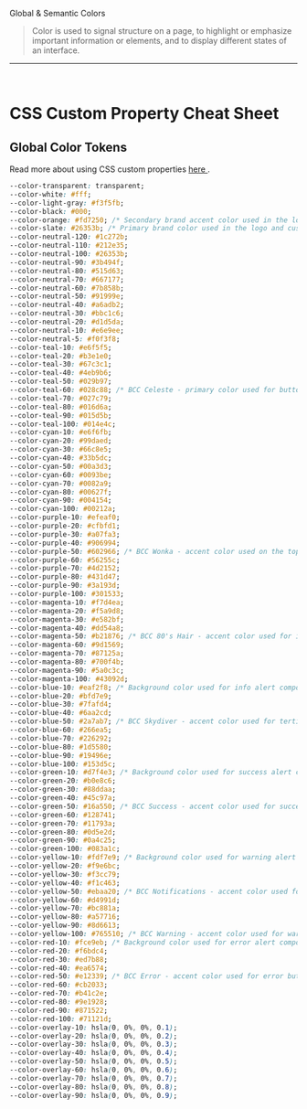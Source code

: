 
<Meta title="Foundations/Colors Revised" />

<Unstyled>
<PageTemplate>

<HeadingTemplate>Global & Semantic Colors</HeadingTemplate>

> Color is used to signal structure on a page, to highlight or emphasize important information or elements, and to display different states of an interface.

<hr />
<br />

<ColorPalette>
  <ColorItem
    title="Brand"
    subtitle=""
    colors={{
      '--color-orange': '#fd7250',
      '--color-slate': '#26353b',
    }}
  />
  <ColorItem
    title="Base"
    subtitle=""
    colors={{
      '--color-white': '#fff',
      '--color-light-gray': '#f3f5fb',
      '--color-black': '#000',
    }}
  />
  <ColorItem
    title="Neutral"
    subtitle="--color-neutral-{n}"
    colors={{
      '5': '#f0f3f8',
      '10': '#e6e9ee',
      '20': '#d1d5da',
      '30': '#bbc1c6',
      '40': '#a6adb2',
      '50': '#91999e',
      '60': '#7b858b',
      '70': '#667177',
      '80': '#515d63',
      '90': '#3b494f',
      '100': '#26353b',
      '110': '#212e35',
      '120': '#1c272b',
    }}
  />
  <ColorItem
    title="Blue"
    subtitle="--color-blue-{n}"
    colors={{
      '100': '#153d5c',
      '90': '#19496e',
      '80': '#1d5580',
      '70': '#226292',
      '60': '#266ea5',
      '50': '#2a7ab7',
      '40': '#6aa2cd',
      '30': '#7fafd4',
      '20': '#bfd7e9',
      '10': '#eaf2f8',
    }}
  />
  <ColorItem
    title="Cyan"
    subtitle="--color-cyan-{n}"
    colors={{
      '100': '#003a4c',
      '90': '#004154',
      '80': '#00627f',
      '70': '#0082a9',
      '60': '#0093be',
      '50': '#00a3d3',
      '40': '#33b5dc',
      '30': '#66c8e5',
      '20': '#99daed',
      '10': '#e6f6fb',
    }}
  />
  <ColorItem
    title="Teal"
    subtitle="--color-teal-{n}"
    colors={{
      '100': '#014e4c',
      '90': '#015d5b',
      '80': '#016d6a',
      '70': '#027c79',
      '60': '#028c88',
      '50': '#029b97',
      '40': '#4eb9b6',
      '30': '#67c3c1',
      '20': '#b3e1e0',
      '10': '#e6f5f5',
    }}
  />
  <ColorItem
    title="Red"
    subtitle="--color-red-{n}"
    colors={{
      '100': '#71121d',
      '90': '#871522',
      '80': '#9e1928',
      '70': '#b41c2e',
      '60': '#cb2033',
      '50': '#e12339',
      '40': '#ea6574',
      '30': '#ed7b88',
      '20': '#f6bdc4',
      '10': '#fce9eb',
    }}
  />
  <ColorItem
    title="Yellow"
    subtitle="--color-yellow-{n}"
    colors={{
      '100': '#765510',
      '90': '#8d6613',
      '80': '#a57716',
      '70': '#bc881a',
      '60': '#d4991d',
      '50': '#ebaa20',
      '40': '#f1c463',
      '30': '#f3cc79',
      '20': '#f9e6bc',
      '10': '#fdf7e9',
    }}
  />
  <ColorItem
    title="Green"
    subtitle="--color-green-{n}"
    colors={{
      '100': '#083a1c',
      '90': '#0a4c25',
      '80': '#0d5e2d',
      '70': '#11793a',
      '60': '#128741',
      '50': '#16a550',
      '40': '#45c97a',
      '30': '#88ddaa',
      '20': '#b0e8c6',
      '10': '#d7f4e3',
    }}
  />
  <ColorItem
    title="Magenta"
    subtitle="--color-magenta-{n}"
    colors={{
      '100': '#43092d',
      '90': '#5a0c3c',
      '80': '#700f4b',
      '70': '#87125a',
      '60': '#9d1569',
      '50': '#b21876',
      '40': '#dd54a8',
      '30': '#e582bf',
      '20': '#f5a9d8',
      '10': '#f7d4ea',
    }}
  />
  <ColorItem
    title="Purple"
    subtitle="--color-purple-{n}"
    colors={{
      '100': '#301533',
      '90': '#3a193d',
      '80': '#431d47',
      '70': '#4d2152',
      '60': '#56255c',
      '50': '#602966',
      '40': '#906994',
      '30': '#a07fa3',
      '20': '#cfbfd1',
      '10': '#efeaf0',
    }}
  />
</ColorPalette>

# CSS Custom Property Cheat Sheet

## Global Color Tokens

Read more about using CSS custom properties [here <Icon icon="mdi:open-in-new"/>](https://developer.mozilla.org/en-US/docs/Web/CSS/Using_CSS_custom_properties" 'title').

```css
--color-transparent: transparent;
--color-white: #fff;
--color-light-gray: #f3f5fb;
--color-black: #000;
--color-orange: #fd7250; /* Secondary brand accent color used in the logo and customer facing websites */
--color-slate: #26353b; /* Primary brand color used in the logo and customer facing websites */
--color-neutral-120: #1c272b;
--color-neutral-110: #212e35;
--color-neutral-100: #26353b;
--color-neutral-90: #3b494f;
--color-neutral-80: #515d63;
--color-neutral-70: #667177;
--color-neutral-60: #7b858b;
--color-neutral-50: #91999e;
--color-neutral-40: #a6adb2;
--color-neutral-30: #bbc1c6;
--color-neutral-20: #d1d5da;
--color-neutral-10: #e6e9ee;
--color-neutral-5: #f0f3f8;
--color-teal-10: #e6f5f5;
--color-teal-20: #b3e1e0;
--color-teal-30: #67c3c1;
--color-teal-40: #4eb9b6;
--color-teal-50: #029b97;
--color-teal-60: #028c88; /* BCC Celeste - primary color used for buttons, sidenav links and icons. */
--color-teal-70: #027c79;
--color-teal-80: #016d6a;
--color-teal-90: #015d5b;
--color-teal-100: #014e4c;
--color-cyan-10: #e6f6fb;
--color-cyan-20: #99daed;
--color-cyan-30: #66c8e5;
--color-cyan-40: #33b5dc;
--color-cyan-50: #00a3d3;
--color-cyan-60: #0093be;
--color-cyan-70: #0082a9;
--color-cyan-80: #00627f;
--color-cyan-90: #004154;
--color-cyan-100: #00212a;
--color-purple-10: #efeaf0;
--color-purple-20: #cfbfd1;
--color-purple-30: #a07fa3;
--color-purple-40: #906994;
--color-purple-50: #602966; /* BCC Wonka - accent color used on the top border color for CNC modals and help content */
--color-purple-60: #56255c;
--color-purple-70: #4d2152;
--color-purple-80: #431d47;
--color-purple-90: #3a193d;
--color-purple-100: #301533;
--color-magenta-10: #f7d4ea;
--color-magenta-20: #f5a9d8;
--color-magenta-30: #e582bf;
--color-magenta-40: #dd54a8;
--color-magenta-50: #b21876; /* BCC 80's Hair - accent color used for in app user guides and help content */
--color-magenta-60: #9d1569;
--color-magenta-70: #87125a;
--color-magenta-80: #700f4b;
--color-magenta-90: #5a0c3c;
--color-magenta-100: #43092d;
--color-blue-10: #eaf2f8; /* Background color used for info alert components. */
--color-blue-20: #bfd7e9;
--color-blue-30: #7fafd4;
--color-blue-40: #6aa2cd;
--color-blue-50: #2a7ab7; /* BCC Skydiver - accent color used for tertiary buttons and text links */
--color-blue-60: #266ea5;
--color-blue-70: #226292;
--color-blue-80: #1d5580;
--color-blue-90: #19496e;
--color-blue-100: #153d5c;
--color-green-10: #d7f4e3; /* Background color used for success alert components. */
--color-green-20: #b0e8c6;
--color-green-30: #88ddaa;
--color-green-40: #45c97a;
--color-green-50: #16a550; /* BCC Success - accent color used for success states and messaging */
--color-green-60: #128741;
--color-green-70: #11793a;
--color-green-80: #0d5e2d;
--color-green-90: #0a4c25;
--color-green-100: #083a1c;
--color-yellow-10: #fdf7e9; /* Background color used for warning alert components. */
--color-yellow-20: #f9e6bc;
--color-yellow-30: #f3cc79;
--color-yellow-40: #f1c463;
--color-yellow-50: #ebaa20; /* BCC Notifications - accent color used for pill/badge notifications */
--color-yellow-60: #d4991d;
--color-yellow-70: #bc881a;
--color-yellow-80: #a57716;
--color-yellow-90: #8d6613;
--color-yellow-100: #765510; /* BCC Warning - accent color used for warning message text */
--color-red-10: #fce9eb; /* Background color used for error alert components. */
--color-red-20: #f6bdc4;
--color-red-30: #ed7b88;
--color-red-40: #ea6574;
--color-red-50: #e12339; /* BCC Error - accent color used for error buttons and error messaging */
--color-red-60: #cb2033;
--color-red-70: #b41c2e;
--color-red-80: #9e1928;
--color-red-90: #871522;
--color-red-100: #71121d;
--color-overlay-10: hsla(0, 0%, 0%, 0.1);
--color-overlay-20: hsla(0, 0%, 0%, 0.2);
--color-overlay-30: hsla(0, 0%, 0%, 0.3);
--color-overlay-40: hsla(0, 0%, 0%, 0.4);
--color-overlay-50: hsla(0, 0%, 0%, 0.5);
--color-overlay-60: hsla(0, 0%, 0%, 0.6);
--color-overlay-70: hsla(0, 0%, 0%, 0.7);
--color-overlay-80: hsla(0, 0%, 0%, 0.8);
--color-overlay-90: hsla(0, 0%, 0%, 0.9);
```

</PageTemplate>
</Unstyled>
